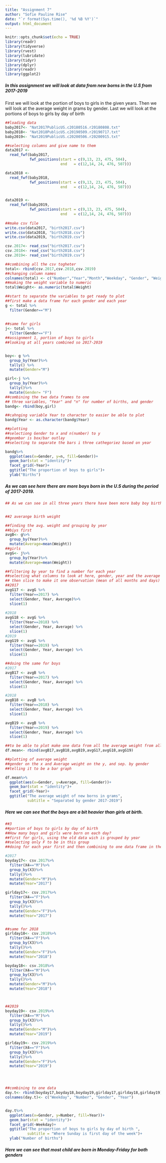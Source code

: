 ```yaml
---
title: "Assignment 7"
author: "Sofie Pauline Rise"
date: "`r format(Sys.time(), '%d %B %Y')`"
output: html_document
---
```


```r
knitr::opts_chunk$set(echo = TRUE)
library(readr)
library(tidyverse)  
library(rvest)    
library(lubridate)
library(tidyr)
library(dplyr)
library(readr)
library(ggplot2)
```


##### In this assignment we will look at data from new borns in the U.S from 2017-2019
First we will look at the portion of boys to girls in the given years.
Then we will look at the average weight in grams by gender. 
Last we will look at the portions of boys to girls by day of birth 

```r
##loading data
baby2017<- "Nat2017PublicUS.c20180516.r20180808.txt"
baby2018<- "Nat2018PublicUS.c20190509.r20190717.txt"
baby2019<- "Nat2019PublicUS.c20200506.r20200915.txt"

##selecting columns and give name to them 
data2017 <- 
  read_fwf(baby2017,
           fwf_positions(start = c(9,13, 23, 475, 504),
                         end   = c(12,14, 24, 476, 507)))

data2018 <- 
  read_fwf(baby2018,
           fwf_positions(start = c(9,13, 23, 475, 504),
                         end   = c(12,14, 24, 476, 507)))


data2019 <- 
  read_fwf(baby2019,
           fwf_positions(start = c(9,13, 23, 475, 504),
                         end   = c(12,14, 24, 476, 507)))
      
##make csv file
write.csv(data2017, "birth2017.csv")
write.csv(data2018, "birth2018.csv")
write.csv(data2019, "birth2019.csv")

csv.2017<- read_csv("birth2017.csv")
csv.2018<- read_csv("birth2018.csv")
csv.2019<- read_csv("birth2019.csv")

##combining all the csv togheter
total<- rbind(csv.2017,csv.2018,csv.2019)
##changing column names 
colnames(total) <- c("Number","Year","Month","Weekday", "Gender", "Weight")
##making the weight variable to numeric 
total$Weight<- as.numeric(total$Weight)

##start to separate the variables to get ready to plot
##first make a data frame for each gender and each year 
g <- total %>% 
  filter(Gender=="M")
  
 
##same for girls
j<- total %>%
  filter(Gender=="F")
##assignment 1, portion of boys to girls 
##looking at all years combined so 2017-2019


boy<- g %>%
  group_by(Year)%>%
  tally() %>%
  mutate(Gender="M")

girl<-j %>%
  group_by(Year)%>%
  tally()%>%
  mutate(Gender= "F")
##combining the two data frames to one 
## three variables, "Year" and "n" for number of births, and gender 
bandg<- rbind(boy,girl)

##cahnging variable Year to character to easier be able to plot
bandg$Year <- as.character(bandg$Year)
```


```r
##plotting
##selectiong Gender to x and n(number) to y
##geombar is box/bar outlay 
##selecting to separate the bars i three cathegoriez based on year

bandg%>%
  ggplot(aes(x=Gender, y=n, fill=Gender))+
  geom_bar(stat = "identity")+
  facet_grid(~Year)+
  ggtitle("The proportion of boys to girls")+
  ylab("Births")
```

##### As we can see here there are more boys born in the U.S during the period of 2017-2019. 
```r
## As we can see in all three years there have been more baby boy births 


##2 averange birth weight 

##finding the avg. weight and grouping by year 
##biys first
avgB<- g%>%
  group_by(Year)%>%
  mutate(Average=mean(Weight))
##girls
avgG<- j%>%
  group_by(Year)%>%
  mutate(Average=mean(Weight))

##filtering by year to find a number for each year 
##selecting what columns to look at here, gender, year and the average
## then slice to make it one observation (mean of all months and days)
##2017
avgG17 <- avgG %>% 
  filter(Year==2017) %>% 
  select(Gender, Year, Average)%>%
  slice(1)
  
#2018
avgG18 <- avgG %>% 
  filter(Year==2018) %>% 
  select(Gender, Year, Average) %>% 
  slice(1)
#2019
avgG19 <- avgG %>% 
  filter(Year==2019) %>% 
  select(Gender, Year, Average) %>% 
  slice(1)

##doing the same for boys 
#2017
avgB17 <- avgB %>% 
  filter(Year==2017) %>% 
  select(Gender, Year, Average) %>% 
  slice(1)

#2018
avgB18 <- avgB %>% 
  filter(Year==2018) %>% 
  select(Gender, Year, Average) %>% 
  slice(1)

avgB19 <- avgB %>% 
  filter(Year==2019) %>% 
  select(Gender, Year, Average) %>% 
  slice(1)

##to be able to plot make one data from all the average weight from all the years
df.mean<- rbind(avgB17,avgB18,avgB19,avgG17,avgG18,avgG19)


```

```r
##plotting of average weight
##gender on the x and Average weight on the y, and sep. by gender
##telling it to be a bar graph 

df.mean%>%
  ggplot(aes(x=Gender, y=Average, fill=Gender))+
  geom_bar(stat = "identity")+
  facet_grid(~Year)+
  ggtitle("The average weight of new borns in grams", 
          subtitle = "Separated by gender 2017-2019")

```
##### Here we can see that the boys are a bit heavier than girls at birth.


```r
##3
##portion of boys to girls by day of birth 
##How many boys and girls were born on each day? 
##first for girls, using the old data wich is grouped by year 
##selecting only F to be in this group 
##doing for each year first and then combining to one data frame in the end

#2017
boyday17<- csv.2017%>%
  filter(X4=="M")%>%
  group_by(X3)%>%
  tally()%>%
  mutate(Gender="M")%>%
  mutate(Year="2017")

girlday17<- csv.2017%>%
  filter(X4=="F")%>%
  group_by(X3)%>%
  tally()%>%
  mutate(Gender="F")%>%
  mutate(Year="2017")


##same for 2018 
girlday18<- csv.2018%>%
  filter(X4=="F")%>%
  group_by(X3)%>%
  tally()%>%
  mutate(Gender="F")%>%
  mutate(Year="2018")

boyday18<- csv.2018%>%
  filter(X4=="M")%>%
  group_by(X3)%>%
  tally()%>%
  mutate(Gender="M")%>%
  mutate(Year="2018")



##2019
boyday19<- csv.2019%>%
  filter(X4=="M")%>%
  group_by(X3)%>%
  tally()%>%
  mutate(Gender="M")%>%
  mutate(Year="2019")

girlday19<- csv.2019%>%
  filter(X4=="F")%>%
  group_by(X3)%>%
  tally()%>%
  mutate(Gender="F")%>%
  mutate(Year="2019")




##combining to one data
day.t<- rbind(boyday17,boyday18,boyday19,girlday17,girlday18,girlday19)
colnames(day.t)<- c("Weekday", "Number", "Gender", "Year")



```

```r
day.t%>%
  ggplot(aes(x=Gender, y=Number, fill=Year))+
  geom_bar(stat = "identity")+
  facet_grid(~Weekday)+
  ggtitle("The proportion of boys to girls by day of birth ", 
          subtitle = "Where Sunday is first day of the week")+
  ylab("Number of births")
```
##### Here we can see that most child are born in Monday-Friday for both genders 
